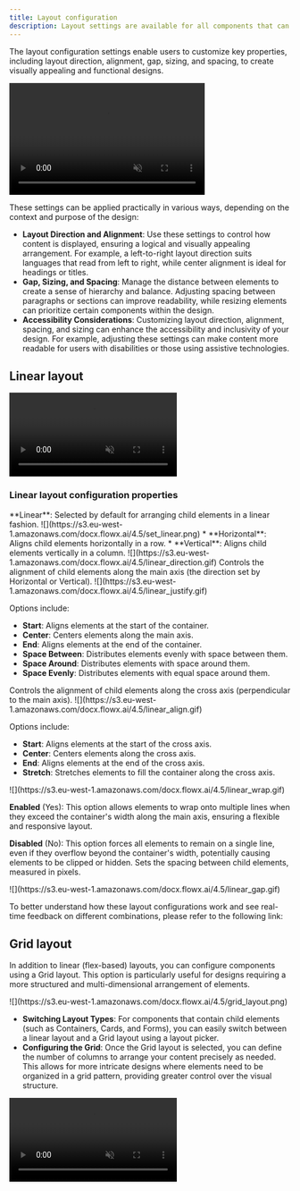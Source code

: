 ```yaml
---
title: Layout configuration
description: Layout settings are available for all components that can group other types of elements (for example, Containers or Cards).
---
```


The layout configuration settings enable users to customize key properties, including layout direction, alignment, gap, sizing, and spacing, to create visually appealing and functional designs.


<Frame>
<video
  autoPlay
  muted
  loop
  width="350"
  height="200"
  center
  src="https://s3.eu-west-1.amazonaws.com/docx.flowx.ai/4.5/grid_ov.mp4"
></video>
</Frame>

These settings can be applied practically in various ways, depending on the context and purpose of the design:

- **Layout Direction and Alignment**: Use these settings to control how content is displayed, ensuring a logical and visually appealing arrangement. For example, a left-to-right layout direction suits languages that read from left to right, while center alignment is ideal for headings or titles.
- **Gap, Sizing, and Spacing**: Manage the distance between elements to create a sense of hierarchy and balance. Adjusting spacing between paragraphs or sections can improve readability, while resizing elements can prioritize certain components within the design.
- **Accessibility Considerations**: Customizing layout direction, alignment, spacing, and sizing can enhance the accessibility and inclusivity of your design. For example, adjusting these settings can make content more readable for users with disabilities or those using assistive technologies.

## Linear layout
<Frame>
<video
  autoPlay
  muted
  loop
  src="https://s3.eu-west-1.amazonaws.com/docx.flowx.ai/4.5/linear-layout.mp4"
></video>
</Frame>

### Linear layout configuration properties

<Steps>
<Step title= "Display Mode">
**Linear**: Selected by default for arranging child elements in a linear fashion.

<Frame>
![](https://s3.eu-west-1.amazonaws.com/docx.flowx.ai/4.5/set_linear.png)
</Frame>

</Step>
<Step title="Direction">
* **Horizontal**: Aligns child elements horizontally in a row.
* **Vertical**: Aligns child elements vertically in a column.

<Frame>
![](https://s3.eu-west-1.amazonaws.com/docx.flowx.ai/4.5/linear_direction.gif)
</Frame>

</Step>
<Step title="Justify">
Controls the alignment of child elements along the main axis (the direction set by Horizontal or Vertical).

<Frame>
![](https://s3.eu-west-1.amazonaws.com/docx.flowx.ai/4.5/linear_justify.gif)
</Frame>

Options include:
- **Start**: Aligns elements at the start of the container.
- **Center**: Centers elements along the main axis.
- **End**: Aligns elements at the end of the container.
- **Space Between**: Distributes elements evenly with space between them.
- **Space Around**: Distributes elements with space around them.
- **Space Evenly**: Distributes elements with equal space around them.
</Step>
<Step title="Align"> 
Controls the alignment of child elements along the cross axis (perpendicular to the main axis).

<Frame>
![](https://s3.eu-west-1.amazonaws.com/docx.flowx.ai/4.5/linear_align.gif)
</Frame>

Options include:
- **Start**: Aligns elements at the start of the cross axis.
- **Center**: Centers elements along the cross axis.
- **End**: Aligns elements at the end of the cross axis.
- **Stretch**: Stretches elements to fill the container along the cross axis.
</Step>
<Step title="Wrap">

<Frame>
![](https://s3.eu-west-1.amazonaws.com/docx.flowx.ai/4.5/linear_wrap.gif)
</Frame>

**Enabled** (Yes): This option allows elements to wrap onto multiple lines when they exceed the container's width along the main axis, ensuring a flexible and responsive layout.

**Disabled** (No): This option forces all elements to remain on a single line, even if they overflow beyond the container's width, potentially causing elements to be clipped or hidden.
</Step>
<Step title="Gap">
Sets the spacing between child elements, measured in pixels.

<Frame>
![](https://s3.eu-west-1.amazonaws.com/docx.flowx.ai/4.5/linear_gap.gif)
</Frame>

</Step>
</Steps>

To better understand how these layout configurations work and see real-time feedback on different combinations, please refer to the following link: 

<Card title ="Layout configuration" icon = "link" href ="https://tburleson-layouts-demos.firebaseapp.com/#/docs">
</Card>

## Grid layout

In addition to linear (flex-based) layouts, you can configure components using a Grid layout. This option is particularly useful for designs requiring a more structured and multi-dimensional arrangement of elements.

<Frame>
![](https://s3.eu-west-1.amazonaws.com/docx.flowx.ai/4.5/grid_layout.png)
</Frame>

* **Switching Layout Types**: For components that contain child elements (such as Containers, Cards, and Forms), you can easily switch between a linear layout and a Grid layout using a layout picker.
* **Configuring the Grid**: Once the Grid layout is selected, you can define the number of columns to arrange your content precisely as needed. This allows for more intricate designs where elements need to be organized in a grid pattern, providing greater control over the visual structure.

<Frame>
<video
  autoPlay
  muted
  loop
  src="https://s3.eu-west-1.amazonaws.com/docx.flowx.ai/4.5/grid_layout.mp4"
></video>
</Frame>

